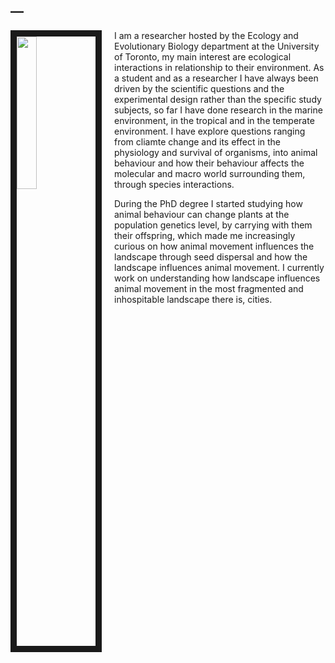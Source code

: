 ---
---
  
<link rel="stylesheet" href="styles.css" type="text/css">
    
<img src="images/tiziana_1.jpg" style="width:25%; border:10px solid; margin-right: 20px" align="left">


I am a researcher hosted by the Ecology and Evolutionary Biology department at the University of Toronto, my main interest are ecological interactions in relationship to their environment. As a student and as a researcher I have always been driven by the scientific questions and the experimental design rather than the specific study subjects, so far I have done research in the marine environment, in the tropical and in the temperate environment. I have explore questions ranging from cliamte change and its effect in the physiology and survival of organisms, into animal behaviour and how their behaviour affects the molecular and macro world surrounding them, through species interactions.
    
During the PhD degree I started studying how animal behaviour can change plants at the population genetics level, by carrying with them their offspring, which made me increasingly curious on how animal movement influences the landscape through seed dispersal and how the landscape influences animal movement. I currently work on understanding how landscape influences animal movement in the most fragmented and inhospitable landscape there is, cities. 

